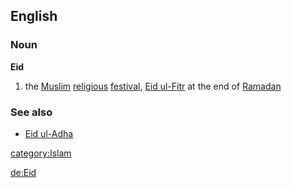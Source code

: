 ==English==
===Noun===
'''Eid'''
# the [[Muslim]] [[religious]] [[festival]], [[Eid ul-Fitr]]  at the end of [[Ramadan]]
===See also===
*[[Eid ul-Adha]]
[[category:Islam]]

[[de:Eid]]